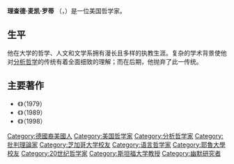 {{expand|time=2013-10-13T07:47:01+00:00}}
{{unreferenced|time=2010-08-23T09:16:24+00:00}}
{{Infobox_Philosopher | 
  <!-- Scroll down to edit this page --> 
  <!-- Philosopher Category --> 
  region          = 西方哲学家 | 
  era             = [[20世纪哲学|20世纪哲学]] | 
  color           = #B0C4DE | 
  <!-- Information --> 
  name             = 理查德·麦凯·罗蒂  | 
  birth            = 1931年10月4日[[纽约|纽约]]  | 
  death            = 2007年6月8日  | 
  school_tradition = [[后分析哲学|后分析哲学]]、[[实用主义|实用主义]]| 
  main_interests   = [[语言哲学|语言哲学]]、[[精神哲学|精神哲学]]、[[伦理学|伦理学]]、[[元哲学|元哲学]]、[[自由主义|自由主义]]、[[元认识论|元认识论]] |
  influences       = [[约翰·杜威|杜威]]、[[马丁·海德格尔|海德格尔]]、[[路德维希·维特根斯坦|维特根斯坦]]、[[威尔弗里德·塞拉斯|塞拉斯]]、[[弗里德里希·尼采|尼采]]、[[威拉德·冯·奥曼·蒯因|蒯因]]、[[唐纳德·戴维森|戴维森]]、[[威廉·詹姆士|詹姆士]]、[[约翰·罗尔斯|罗尔斯]]、[[马塞尔·普鲁斯特|普鲁斯特]]、[[弗拉基米尔·纳博科夫|纳博科夫]]、[[汉斯-格奥尔格·伽达默尔|伽达默尔]] | 
  influenced       =  [[罗伯特·布兰顿|布兰顿]]、[[约翰﹒麦克道威尔|麦克道威尔]]、[[迈克尔﹒威廉姆斯|威廉姆斯]]、[[吉亚尼·瓦蒂莫|瓦蒂莫]]、[[科内尔·韦斯特|韦斯特]]、[[南茜﹒弗雷泽|弗雷泽]]、[[山姆·哈里斯|哈里斯]] |
  notable_ideas    = [[后哲学|后哲学]]、[[反讽主义|反讽主义]]、[[终极词汇|终极词汇]]、认识论行为主义 | 
}}
'''理查德·麦凯·罗蒂''' （{{lang|en|Richard McKay Rorty}}，{{bd|1931年|10月4日|2007年|6月8日|catIdx=R}}）是一位美国哲学家。

==生平==
他在大学的哲学、人文和文学系拥有漫长且多样的执教生涯。复杂的学术背景使他对[[分析哲学|分析哲学]]的传统有着全面细致的理解；而在后期，他抛弃了此一传统。

==主要著作==
*《{{link-en|哲學和自然之鏡|Philosophy and the Mirror of Nature}}》（1979）
*《{{link-en|偶然、反諷與團結：一個實用主義者的政治想像|Contingency, Irony, and Solidarity}}》（1989）
*《{{link-en|築就我們的國家：20世紀美國左派思想|Achieving Our Country}}》（1998）

{{精神哲学}}
{{Authority control}}
{{DEFAULTSORT: Rorty, Richard}}
[[Category:德國裔美國人|Category:德國裔美國人]]
[[Category:美国哲学家|Category:美国哲学家]]
[[Category:分析哲学家|Category:分析哲学家]]
[[Category:批判理論家|Category:批判理論家]]
[[Category:芝加哥大学校友|Category:芝加哥大学校友]]
[[Category:语言哲学家|Category:语言哲学家]]
[[Category:耶魯大學校友|Category:耶魯大學校友]]
[[Category:20世纪哲学家|Category:20世纪哲学家]]
[[Category:斯坦福大学教授|Category:斯坦福大学教授]]
[[Category:幽默研究者|Category:幽默研究者]]